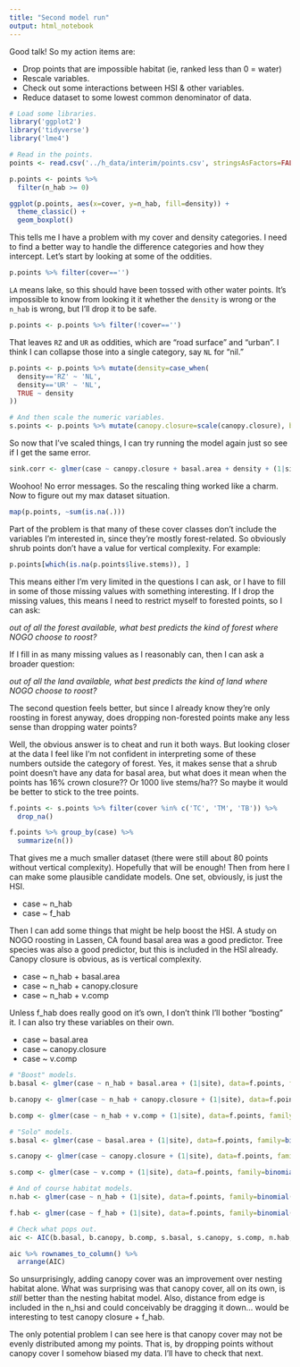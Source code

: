 ```yaml
---
title: "Second model run"
output: html_notebook
---
```


Good talk! So my action items are:

* Drop points that are impossible habitat (ie, ranked less than 0 = water)
* Rescale variables.
* Check out some interactions between HSI & other variables.
* Reduce dataset to some lowest common denominator of data.

```r
# Load some libraries.
library('ggplot2')
library('tidyverse')
library('lme4')

# Read in the points.
points <- read.csv('../h_data/interim/points.csv', stringsAsFactors=FALSE)

p.points <- points %>%
  filter(n_hab >= 0)

ggplot(p.points, aes(x=cover, y=n_hab, fill=density)) +
  theme_classic() +
  geom_boxplot()
```

This tells me I have a problem with my cover and density categories. I need to find a better way to handle the difference categories and how they intercept. Let's start by looking at some of the oddities.

```r
p.points %>% filter(cover=='')
```

`LA` means lake, so this should have been tossed with other water points. It's impossible to know from looking it it whether the `density` is wrong or the `n_hab` is wrong, but I'll drop it to be safe.

```r
p.points <- p.points %>% filter(!cover=='')
```

That leaves `RZ` and `UR` as oddities, which are "road surface" and "urban". I think I can collapse those into a single category, say `NL` for "nil."

```r
p.points <- p.points %>% mutate(density=case_when(
  density=='RZ' ~ 'NL',
  density=='UR' ~ 'NL',
  TRUE ~ density
))

# And then scale the numeric variables.
s.points <- p.points %>% mutate(canopy.closure=scale(canopy.closure), basal.area=scale(basal.area), live.stems=scale(live.stems), v.comp=scale(v.comp), dom.sp.per=scale(dom.sp.per), age=scale(age), height=scale(height))
```

So now that I've scaled things, I can try running the model again just so see if I get the same error.

```r
sink.corr <- glmer(case ~ canopy.closure + basal.area + density + (1|site), data=s.points, family=binomial(link='logit'))
```

Woohoo! No error messages. So the rescaling thing worked like a charm. Now to figure out my max dataset situation.

```r
map(p.points, ~sum(is.na(.)))
```

Part of the problem is that many of these cover classes don't include the variables I'm interested in, since they're mostly forest-related. So obviously shrub points don't have a value for vertical complexity. For example: 

```r
p.points[which(is.na(p.points$live.stems)), ]
```

This means either I'm very limited in the questions I can ask, or I have to fill in some of those missing values with something interesting. If I drop the missing values, this means I need to restrict myself to forested points, so I can ask:

*out of all the forest available, what best predicts the kind of forest where NOGO choose to roost?*

If I fill in as many missing values as I reasonably can, then I can ask a broader question:

*out of all the land available, what best predicts the kind of land where NOGO choose to roost?*

The second question feels better, but since I already know they're only roosting in forest anyway, does dropping non-forested points make any less sense than dropping water points?

Well, the obvious answer is to cheat and run it both ways. But looking closer at the data I feel like I'm not confident in interpreting some of these numbers outside the category of forest. Yes, it makes sense that a shrub point doesn't have any data for basal area, but what does it mean when the points has 16% crown closure?? Or 1000 live stems/ha?? So maybe it would be better to stick to the tree points.

```r
f.points <- s.points %>% filter(cover %in% c('TC', 'TM', 'TB')) %>%
  drop_na()

f.points %>% group_by(case) %>%
  summarize(n())
```

That gives me a much smaller dataset (there were still about 80 points without vertical complexity). Hopefully that will be enough! Then from here I can make some plausible candidate models. One set, obviously, is just the HSI.

* case ~ n_hab
* case ~ f_hab

Then I can add some things that might be help boost the HSI. A study on NOGO roosting in Lassen, CA found basal area was a good predictor. Tree species was also a good predictor, but this is included in the HSI already. Canopy closure is obvious, as is vertical complexity.

* case ~ n_hab + basal.area
* case ~ n_hab + canopy.closure
* case ~ n_hab + v.comp

Unless f_hab does really good on it's own, I don't think I'll bother "bosting" it. I can also try these variables on their own.

* case ~ basal.area
* case ~ canopy.closure
* case ~ v.comp

```r
# "Boost" models.
b.basal <- glmer(case ~ n_hab + basal.area + (1|site), data=f.points, family=binomial(link='logit'))

b.canopy <- glmer(case ~ n_hab + canopy.closure + (1|site), data=f.points, family=binomial(link='logit'))

b.comp <- glmer(case ~ n_hab + v.comp + (1|site), data=f.points, family=binomial(link='logit'))

# "Solo" models.
s.basal <- glmer(case ~ basal.area + (1|site), data=f.points, family=binomial(link='logit'))

s.canopy <- glmer(case ~ canopy.closure + (1|site), data=f.points, family=binomial(link='logit'))

s.comp <- glmer(case ~ v.comp + (1|site), data=f.points, family=binomial(link='logit'))

# And of course habitat models.
n.hab <- glmer(case ~ n_hab + (1|site), data=f.points, family=binomial(link='logit'))

f.hab <- glmer(case ~ f_hab + (1|site), data=f.points, family=binomial(link='logit'))

# Check what pops out.
aic <- AIC(b.basal, b.canopy, b.comp, s.basal, s.canopy, s.comp, n.hab, f.hab)

aic %>% rownames_to_column() %>%
  arrange(AIC)
```

So unsurprisingly, adding canopy cover was an improvement over nesting habitat alone. What was surprising was that canopy cover, all on its own, is *still* better than the nesting habitat model. Also, distance from edge is included in the n_hsi and could conceivably be dragging it down... would be interesting to test canopy closure + f_hab.

The only potential problem I can see here is that canopy cover may not be evenly distributed among my points. That is, by dropping points without canopy cover I somehow biased my data. I'll have to check that next.